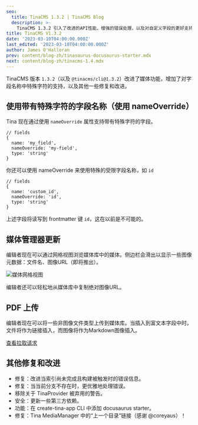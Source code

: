 ```yaml
---
seo:
  title: TinaCMS 1.3.2 | TinaCMS Blog
  description: >-
    TinaCMS 1.3.2 引入了改进的API性能、增强的错误处理，以及对自定义字段的更好支持。
title: TinaCMS V1.3.2
date: '2023-03-10T04:00:00.000Z'
last_edited: '2023-03-10T04:00:00.000Z'
author: James O'Halloran
prev: content/blog-zh/tinasaurus-docusaurus-starter.mdx
next: content/blog-zh/tinacms-1.4.mdx
---
```


TinaCMS 版本 `1.3.2`（以及 `@tinacms/cli@1.3.2`）改进了媒体功能，增加了对字段名称中特殊字符的支持，以及其他一些修复和改进。

## 使用带有特殊字符的字段名称（使用 nameOverride）

Tina 现在通过使用 `nameOverride` 属性支持带有特殊字符的字段。

```
// fields
{
  name: 'my_field',
  nameOverride: 'my-field',
  type: 'string'
}
```

你还可以使用 nameOverride 来使用特殊的受限字段名称，如 `id`

```
// fields
{
  name: 'custom_id',
  nameOverride: 'id',
  type: 'string'
}
```

上述字段将读写到 frontmatter 键 `id`，这在以前是不可能的。

## 媒体管理器更新

编辑者现在可以通过网格视图浏览媒体库中的媒体。侧边栏会滑出以显示一些图像元数据：文件名、图像URL（即将推出）。

![媒体网格视图](/img/blog/tina-v-1.3.2/media-manager_uuaotf.png "媒体网格视图")

编辑者还可以轻松地从媒体库中复制绝对图像URL。

## PDF 上传

编辑者现在可以将一些非图像文件类型上传到媒体库。当插入到富文本字段中时，文件将作为链接插入，而图像将作为Markdown图像插入。

[查看拉取请求](https://github.com/tinacms/tinacms/pull/3655)

## 其他修复和改进

* 修复：改进当索引尚未完成且构建被触发时的错误信息。
* 修复：当当前分支不存在时，更优雅地处理错误。
* 移除关于 TinaProvider 被弃用的警告。
* 安全：更新一些第三方依赖。
* 功能：在 create-tina-app CLI 中添加 docusaurus starter。
* 修复：Tina MediaManager 中的“上一个目录”链接（感谢 @coreyaus）！
